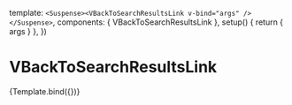 

<Meta
  title="Components/VBackToSearchResultsLink"
  component={VBackToSearchResultsLink}
  decorators={WithSuspense}
/>

  template: `<Suspense><VBackToSearchResultsLink v-bind="args" /></Suspense>`,
  components: { VBackToSearchResultsLink },
  setup() {
    return { args }
  },
})

# VBackToSearchResultsLink

<Description of={VBackToSearchResultsLink} />

<Canvas>
  <Story name="Default" args={{ href: "#", id: "123" }}>
    {Template.bind({})}
  </Story>
</Canvas>
